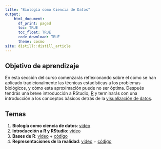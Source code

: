 ```yaml
---
title: "Biología como Ciencia de Datos"
output:
    html_document:
      df_print: paged
      toc: TRUE
      toc_float: TRUE
      code_download: TRUE
      theme: cosmo
site: distill::distill_article
---
```


## Objetivo de aprendizaje

En esta sección del curso comenzarás reflexionando sobre el cómo se han aplicado tradicionalmente las técnicas estadísticas a los problemas biológicos, y cómo esta aproximación puede no ser óptima. Después tendrás una breve introducción a RStudio, [R](c1_Intro_R.html) y terminarás con una introducción a los conceptos básicos detrás de la [visualización de datos](c2_ggplot.html).

## Temas

1. **Biología como ciencia de datos**: [video]()
2. **Introducción a R y RStudio**: [video]()
3. **Bases de R**: [video]() + [código]()
4. **Representaciones de la realidad**: [video]() + [código]()
